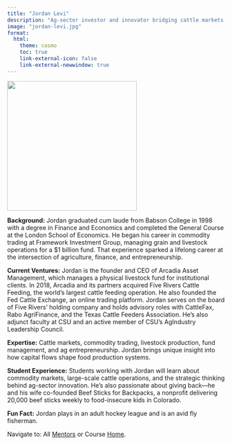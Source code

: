 ```yaml
---
title: "Jordan Levi"
description: "Ag-sector investor and innovator bridging cattle markets, capital, and entrepreneurship"
image: "jordan-levi.jpg"
format: 
  html: 
    theme: cosmo
    toc: true
    link-external-icon: false
    link-external-newwindow: true
---
```


![](jordan-levi.jpg){fig-align="left" width=300}


**Background:** Jordan graduated cum laude from Babson College in 1998 with a degree in Finance and Economics and completed the General Course at the London School of Economics. He began his career in commodity trading at Framework Investment Group, managing grain and livestock operations for a $1 billion fund. That experience sparked a lifelong career at the intersection of agriculture, finance, and entrepreneurship.

**Current Ventures:** Jordan is the founder and CEO of Arcadia Asset Management, which manages a physical livestock fund for institutional clients. In 2018, Arcadia and its partners acquired Five Rivers Cattle Feeding, the world’s largest cattle feeding operation. He also founded the Fed Cattle Exchange, an online trading platform. Jordan serves on the board of Five Rivers’ holding company and holds advisory roles with CattleFax, Rabo AgriFinance, and the Texas Cattle Feeders Association. He’s also adjunct faculty at CSU and an active member of CSU’s AgIndustry Leadership Council.

**Expertise:** Cattle markets, commodity trading, livestock production, fund management, and ag entrepreneurship. Jordan brings unique insight into how capital flows shape food production systems.

**Student Experience:** Students working with Jordan will learn about commodity markets, large-scale cattle operations, and the strategic thinking behind ag-sector innovation. He’s also passionate about giving back—he and his wife co-founded Beef Sticks for Backpacks, a nonprofit delivering 20,000 beef sticks weekly to food-insecure kids in Colorado.

**Fun Fact:** Jordan plays in an adult hockey league and is an avid fly fisherman.

::: footer
Navigate to: All [Mentors](../mentors.qmd) or Course [Home](https://laurenchenarides.github.io/csu-arec-224/).
:::
